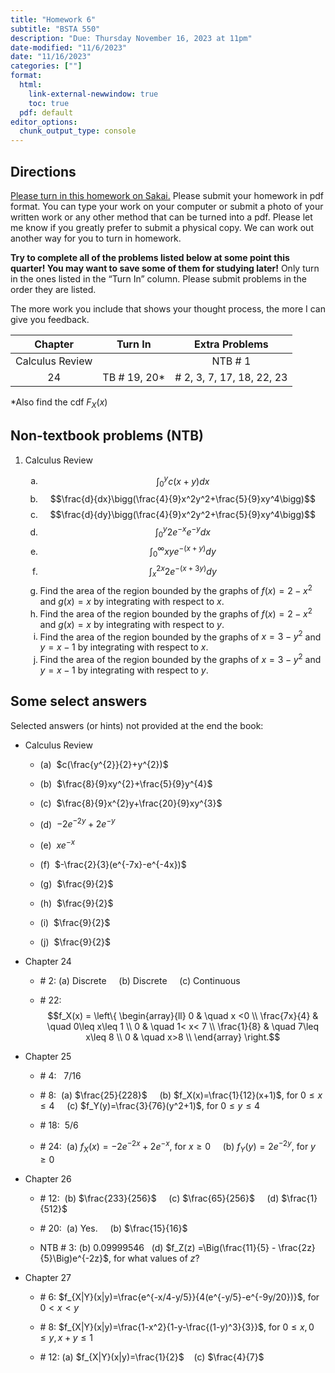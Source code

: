 ```yaml
---
title: "Homework 6"
subtitle: "BSTA 550"
description: "Due: Thursday November 16, 2023 at 11pm"
date-modified: "11/6/2023"
date: "11/16/2023"
categories: [""]
format: 
  html:
    link-external-newwindow: true
    toc: true
  pdf: default 
editor_options: 
  chunk_output_type: console
---
```


## Directions

[Please turn in this homework on Sakai.](https://sakai.ohsu.edu/portal/site/BSTA-550-1-12619-F23/tool/085b18e7-8118-4a51-ace5-0255aa46136e) Please submit your homework in pdf format. You can type your work on your computer or submit a photo of your written work or any other method that can be turned into a pdf. Please let me know if you greatly prefer to submit a physical copy. We can work out another way for you to turn in homework.

**Try to complete all of the problems listed below at some point this quarter! You may want to save some of them for studying later!** Only turn in the ones listed in the "Turn In" column. Please submit problems in the order they are listed.

The more work you include that shows your thought process, the more I can give you feedback.

::: center
|     Chapter     |    Turn In     |       Extra Problems       |
|:---------------:|:--------------:|:--------------------------:|
| Calculus Review |                |          NTB \# 1          |
|       24        | TB \# 19, 20\* | \# 2, 3, 7, 17, 18, 22, 23 |
:::

\*Also find the cdf $F_X(x)$

## Non-textbook problems (NTB)

1.  Calculus Review

    a.  $$\int_0^yc(x+y)dx$$
    b.  $$\frac{d}{dx}\bigg(\frac{4}{9}x^2y^2+\frac{5}{9}xy^4\bigg)$$
    c.  $$\frac{d}{dy}\bigg(\frac{4}{9}x^2y^2+\frac{5}{9}xy^4\bigg)$$
    d.  $$\int_0^y2e^{-x}e^{-y}dx$$
    e.  $$\int_0^\infty xye^{-(x+y)}dy$$
    f.  $$\int_x^{2x} 2e^{-(x+3y)}dy$$
    g.  Find the area of the region bounded by the graphs of $f(x)=2-x^2$ and $g(x)=x$ by integrating with respect to $x$.
    h.  Find the area of the region bounded by the graphs of $f(x)=2-x^2$ and $g(x)=x$ by integrating with respect to $y$.
    i.  Find the area of the region bounded by the graphs of $x=3-y^2$ and $y=x-1$ by integrating with respect to $x$.
    j.  Find the area of the region bounded by the graphs of $x=3-y^2$ and $y=x-1$ by integrating with respect to $y$.

## Some select answers

Selected answers (or hints) not provided at the end the book:

-   Calculus Review

    -   (a)  $c(\frac{y^{2}}{2}+y^{2})$

    -   (b)  $\frac{8}{9}xy^{2}+\frac{5}{9}y^{4}$

    -   (c)  $\frac{8}{9}x^{2}y+\frac{20}{9}xy^{3}$

    -   (d)  $-2e^{-2y}+2e^{-y}$

    -   (e)  $xe^{-x}$

    -   (f)  $-\frac{2}{3}(e^{-7x}-e^{-4x})$

    -   (g)  $\frac{9}{2}$

    -   (h)  $\frac{9}{2}$

    -   (i)  $\frac{9}{2}$

    -   (j)  $\frac{9}{2}$

-   Chapter 24

    -   \# 2: (a) Discrete     (b) Discrete     (c) Continuous

    -   \# 22: $$f_X(x) = \left\{
                \begin{array}{ll}
                    0 & \quad x <0 \\
                    \frac{7x}{4} & \quad 0\leq x\leq 1 \\
                    0 & \quad 1< x< 7 \\
                    \frac{1}{8} & \quad 7\leq x\leq 8 \\
                    0 & \quad  x>8 \\
                \end{array}
            \right.$$

-   Chapter 25

    -   \# 4:   7/16

    -   \# 8:  (a) $\frac{25}{228}$     (b) $f_X(x)=\frac{1}{12}(x+1)$, for $0\leq x\leq 4$     (c) $f_Y(y)=\frac{3}{76}(y^2+1)$, for $0\leq y\leq 4$

    -   \# 18:  5/6

    -   \# 24:  (a) $f_X(x)=-2e^{-2x}+2e^{-x}$, for $x\geq 0$     (b) $f_Y(y)=2e^{-2y}$, for $y\geq 0$

-   Chapter 26

    -   \# 12:  (b) $\frac{233}{256}$     (c) $\frac{65}{256}$     (d) $\frac{1}{512}$

    -   \# 20:  (a) Yes.     (b) $\frac{15}{16}$

    -   NTB \# 3: (b) 0.09999546   (d) $f_Z(z) =\Big(\frac{11}{5} - \frac{2z}{5}\Big)e^{-2z}$, for what values of $z$?

-   Chapter 27

    -   \# 6: $f_{X|Y}(x|y)=\frac{e^{-x/4-y/5}}{4(e^{-y/5}-e^{-9y/20})}$, for $0< x< y$

    -   \# 8: $f_{X|Y}(x|y)=\frac{1-x^2}{1-y-\frac{(1-y)^3}{3}}$, for $0\leq x, 0\leq y, x+y\leq 1$

    -   \# 12: (a) $f_{X|Y}(x|y)=\frac{1}{2}$    (c) $\frac{4}{7}$
